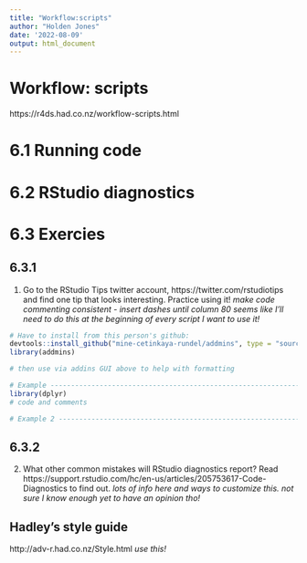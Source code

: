 ```yaml
---
title: "Workflow:scripts"
author: "Holden Jones"
date: '2022-08-09'
output: html_document
---
```


# Workflow: scripts
https://r4ds.had.co.nz/workflow-scripts.html

# 6.1 Running code

# 6.2 RStudio diagnostics

# 6.3 Exercies

## 6.3.1
1. Go to the RStudio Tips twitter account, https://twitter.com/rstudiotips and find one tip that looks interesting. Practice using it!
*make code commenting consistent - insert dashes until column 80*
*seems like I'll need to do this at the beginning of every script I want to use it!*
```r
# Have to install from this person's github:
devtools::install_github("mine-cetinkaya-rundel/addmins", type = "source")
library(addmins)

# then use via addins GUI above to help with formatting

# Example ----------------------------------------------------------------------
library(dplyr)
# code and comments

# Example 2 --------------------------------------------------------------------
```

## 6.3.2
2. What other common mistakes will RStudio diagnostics report? Read https://support.rstudio.com/hc/en-us/articles/205753617-Code-Diagnostics to find out.
*lots of info here and ways to customize this. not sure I know enough yet to have an opinion tho!*

## Hadley's style guide
http://adv-r.had.co.nz/Style.html
*use this!*